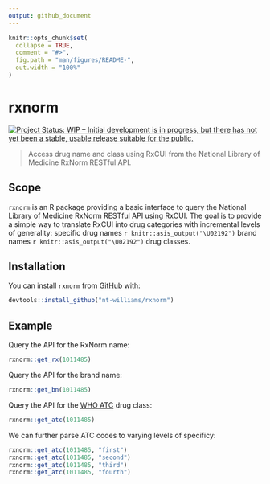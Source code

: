 ```yaml
---
output: github_document
---
```


<!-- README.md is generated from README.Rmd. Please edit that file -->

```r
knitr::opts_chunk$set(
  collapse = TRUE,
  comment = "#>",
  fig.path = "man/figures/README-",
  out.width = "100%"
)
```

# rxnorm

<!-- badges: start -->
[![Project Status: WIP – Initial development is in progress, but there has not yet been a stable, usable release suitable for the public.](https://www.repostatus.org/badges/latest/wip.svg)](https://www.repostatus.org/#wip)
<!-- badges: end -->

> Access drug name and class using RxCUI from the National Library of Medicine RxNorm RESTful API.

## Scope

`rxnorm` is an R package providing a basic interface to query the National Library of Medicine RxNorm RESTful API using RxCUI. The goal is to provide a simple way to translate RxCUI into drug categories with incremental levels of generality: specific drug names `r knitr::asis_output("\U02192")` brand names `r knitr::asis_output("\U02192")` drug classes.

## Installation

You can install `rxnorm` from [GitHub](https://github.com/) with:

``` r
devtools::install_github("nt-williams/rxnorm")
```

## Example

Query the API for the RxNorm name:

```r
rxnorm::get_rx(1011485)
```

Query the API for the brand name:

```r
rxnorm::get_bn(1011485)
```

Query the API for the [WHO ATC](https://www.whocc.no/atc_ddd_index/) drug class:

```r
rxnorm::get_atc(1011485)
```

We can further parse ATC codes to varying levels of specificy:

```r
rxnorm::get_atc(1011485, "first")
rxnorm::get_atc(1011485, "second")
rxnorm::get_atc(1011485, "third")
rxnorm::get_atc(1011485, "fourth")
```


